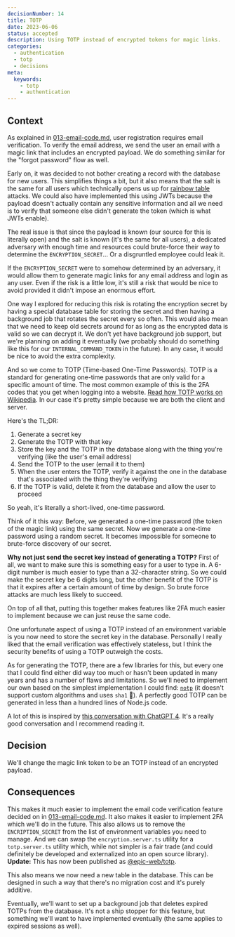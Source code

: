 ```yaml
---   
decisionNumber: 14
title: TOTP
date: 2023-06-06
status: accepted
description: Using TOTP instead of encrypted tokens for magic links.
categories:
  - authentication
  - totp
  - decisions
meta:
  keywords:
    - totp
    - authentication
---
```


## Context

As explained in [013-email-code.md](./013-email-code.md), user registration
requires email verification. To verify the email address, we send the user an
email with a magic link that includes an encrypted payload. We do something
similar for the "forgot password" flow as well.

Early on, it was decided to not bother creating a record with the database for
new users. This simplifies things a bit, but it also means that the salt is the
same for all users which technically opens us up for
[rainbow table](https://en.wikipedia.org/wiki/Rainbow_table) attacks. We could
also have implemented this using JWTs because the payload doesn't actually
contain any sensitive information and all we need is to verify that someone else
didn't generate the token (which is what JWTs enable).

The real issue is that since the payload is known (our source for this is
literally open) and the salt is known (it's the same for all users), a dedicated
adversary with enough time and resources could brute-force their way to
determine the `ENCRYPTION_SECRET`... Or a disgruntled employee could leak it.

If the `ENCRYPTION_SECRET` were to somehow determined by an adversary, it would
allow them to generate magic links for any email address and login as any user.
Even if the risk is a little low, it's still a risk that would be nice to avoid
provided it didn't impose an enormous effort.

One way I explored for reducing this risk is rotating the encryption secret by
having a special database table for storing the secret and then having a
background job that rotates the secret every so often. This would also mean that
we need to keep old secrets around for as long as the encrypted data is valid so
we can decrypt it. We don't yet have background job support, but we're planning
on adding it eventually (we probably should do something like this for our
`INTERNAL_COMMAND_TOKEN` in the future). In any case, it would be nice to avoid
the extra complexity.

And so we come to TOTP (Time-based One-Time Passwords). TOTP is a standard for
generating one-time passwords that are only valid for a specific amount of time.
The most common example of this is the 2FA codes that you get when logging into
a website.
[Read how TOTP works on Wikipedia](https://en.wikipedia.org/wiki/Time-based_one-time_password).
In our case it's pretty simple because we are both the client and server.

Here's the TL;DR:

1. Generate a secret key
2. Generate the TOTP with that key
3. Store the key and the TOTP in the database along with the thing you're
   verifying (like the user's email address)
4. Send the TOTP to the user (email it to them)
5. When the user enters the TOTP, verify it against the one in the database
   that's associated with the thing they're verifying
6. If the TOTP is valid, delete it from the database and allow the user to
   proceed

So yeah, it's literally a short-lived, one-time password.

Think of it this way: Before, we generated a one-time password (the token of the
magic link) using the same secret. Now we generate a one-time password using a
random secret. It becomes impossible for someone to brute-force discovery of our
secret.

**Why not just send the secret key instead of generating a TOTP?** First of all,
we want to make sure this is something easy for a user to type in. A 6-digit
number is much easier to type than a 32-character string. So we could make the
secret key be 6 digits long, but the other benefit of the TOTP is that it
expires after a certain amount of time by design. So brute force attacks are
much less likely to succeed.

On top of all that, putting this together makes features like 2FA much easier to
implement because we can just reuse the same code.

One unfortunate aspect of using a TOTP instead of an environment variable is you
now need to store the secret key in the database. Personally I really liked that
the email verification was effectively stateless, but I think the security
benefits of using a TOTP outweigh the costs.

As for generating the TOTP, there are a few libraries for this, but every one
that I could find either did way too much or hasn't been updated in many years
and has a number of flaws and limitations. So we'll need to implement our own
based on the simplest implementation I could find: [`notp`](https://npm.im/notp)
(it doesn't support custom algorithms and uses `sha1` 😬). A perfectly good TOTP
can be generated in less than a hundred lines of Node.js code.

A lot of this is inspired by
[this conversation with ChatGPT 4](https://chat.openai.com/share/a1bbd00d-c9d7-4846-a9af-12c6a475cd20).
It's a really good conversation and I recommend reading it.

## Decision

We'll change the magic link token to be an TOTP instead of an encrypted payload.

## Consequences

This makes it much easier to implement the email code verification feature
decided on in [013-email-code.md](./013-email-code.md). It also makes it easier
to implement 2FA which we'll do in the future. This also allows us to remove the
`ENCRIPTION_SECRET` from the list of environment variables you need to manage.
And we can swap the `encryption.server.ts` utility for a `totp.server.ts`
utility which, while not simpler is a fair trade (and could definitely be
developed and externalized into an open source library). **Update:** This has
now been published as [@epic-web/totp](https://npm.im/@epic-web/totp).

This also means we now need a new table in the database. This can be designed in
such a way that there's no migration cost and it's purely additive.

Eventually, we'll want to set up a background job that deletes expired TOTPs
from the database. It's not a ship stopper for this feature, but something we'll
want to have implemented eventually (the same applies to expired sessions as
well).
